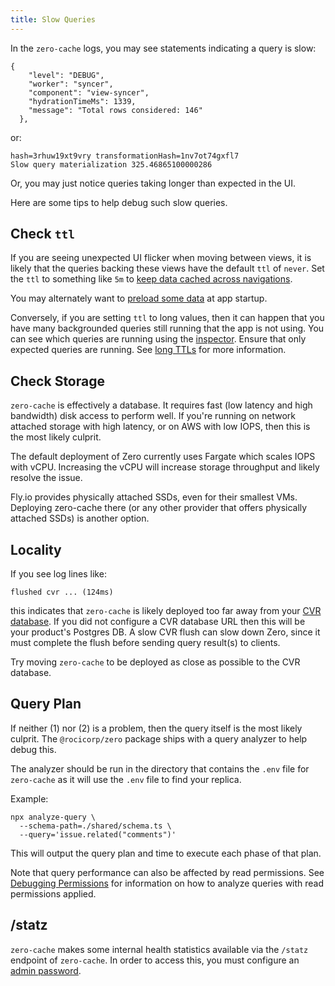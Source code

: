 ```yaml
---
title: Slow Queries
---
```


In the `zero-cache` logs, you may see statements indicating a query is slow:

```shell
{
    "level": "DEBUG",
    "worker": "syncer",
    "component": "view-syncer",
    "hydrationTimeMs": 1339,
    "message": "Total rows considered: 146"
  },
```

or:

```shell
hash=3rhuw19xt9vry transformationHash=1nv7ot74gxfl7
Slow query materialization 325.46865100000286
```

Or, you may just notice queries taking longer than expected in the UI.

Here are some tips to help debug such slow queries.

## Check `ttl`

If you are seeing unexpected UI flicker when moving between views, it is likely that the queries backing these views have the default `ttl` of `never`. Set the `ttl` to something like `5m` to [keep data cached across navigations](https://zero.rocicorp.dev/docs/reading-data#background-queries).

You may alternately want to [preload some data](https://zero.rocicorp.dev/docs/reading-data#preloading) at app startup.

Conversely, if you are setting `ttl` to long values, then it can happen that you have many backgrounded queries still running that the app is not using. You can see which queries are running using the [inspector](./inspector). Ensure that only expected queries are running. See [long TTLs](/docs/reading-data#long-ttl-warning) for more information.

## Check Storage

`zero-cache` is effectively a database. It requires fast (low latency and high bandwidth) disk access to perform well. If you're running on network attached storage with high latency, or on AWS with low IOPS, then this is the most likely culprit.

The default deployment of Zero currently uses Fargate which scales IOPS with vCPU. Increasing the vCPU will increase storage throughput and likely resolve the issue.

Fly.io provides physically attached SSDs, even for their smallest VMs. Deploying zero-cache there (or any other provider that offers physically attached SSDs) is another option.

## Locality

If you see log lines like:

```shell
flushed cvr ... (124ms)
```

this indicates that `zero-cache` is likely deployed too far away from your [CVR database](../deployment#architecture). If you did not configure a CVR database URL then this will be your product's Postgres DB. A slow CVR flush can slow down Zero, since it must complete the flush before sending query result(s) to clients.

Try moving `zero-cache` to be deployed as close as possible to the CVR database.

## Query Plan

If neither (1) nor (2) is a problem, then the query itself is the most likely culprit. The `@rocicorp/zero` package ships with a query analyzer to help debug this.

The analyzer should be run in the directory that contains the `.env` file for `zero-cache` as it will use the `.env` file to find your replica.

Example:

```shell
npx analyze-query \
  --schema-path=./shared/schema.ts \
  --query='issue.related("comments")'
```

This will output the query plan and time to execute each phase of that plan.

Note that query performance can also be affected by read permissions. See [Debugging Permissions](./permissions) for information on how to analyze queries with read permissions applied.

## /statz

`zero-cache` makes some internal health statistics available via the `/statz` endpoint of `zero-cache`. In order to access this, you must configure an [admin password](/docs/zero-cache-config#admin-password).
